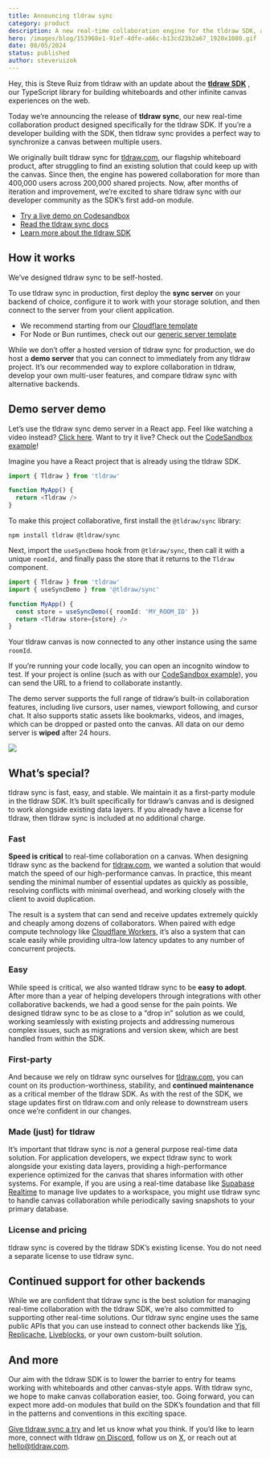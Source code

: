 ```yaml
---
title: Announcing tldraw sync
category: product
description: A new real-time collaboration engine for the tldraw SDK, available now. Build multi-player whiteboards in minutes with our demo server or go to production with a self-hosted backend.
hero: /images/blog/153968e1-91ef-4dfe-a66c-b13cd23b2a67_1920x1080.gif
date: 08/05/2024
status: published
author: steveruizok
---
```


Hey, this is Steve Ruiz from tldraw with an update about the **[tldraw SDK](http://tldraw.dev/)** , our TypeScript library for building whiteboards and other infinite canvas experiences on the web.

Today we’re announcing the release of **tldraw sync**, our new real-time collaboration product designed specifically for the tldraw SDK. If you’re a developer building with the SDK, then tldraw sync provides a perfect way to synchronize a canvas between multiple users.

We originally built tldraw sync for [tldraw.com](http://tldraw.com), our flagship whiteboard product, after struggling to find an existing solution that could keep up with the canvas. Since then, the engine has powered collaboration for more than 400,000 users across 200,000 shared projects. Now, after months of iteration and improvement, we’re excited to share tldraw sync with our developer community as the SDK’s first add-on module.

- [Try a live demo on Codesandbox](https://codesandbox.io/p/sandbox/tldraw-sync-demo-d9vq5g)
- [Read the tldraw sync docs](https://tldraw-docs-fj9bf6qyl-tldraw.vercel.app/docs/sync)
- [Learn more about the tldraw SDK](http://tldraw.dev/)

## How it works

We’ve designed tldraw sync to be self-hosted.

To use tldraw sync in production, first deploy the **sync server** on your backend of choice, configure it to work with your storage solution, and then connect to the server from your client application.

- We recommend starting from our [Cloudflare template](https://github.com/tldraw/tldraw-sync-cloudflare)
- For Node or Bun runtimes, check out our [generic server template](https://github.com/tldraw/tldraw/tree/main/apps/simple-server-example)

While we don’t offer a hosted version of tldraw sync for production, we do host a **demo server** that you can connect to immediately from any tldraw project. It’s our recommended way to explore collaboration in tldraw, develop your own multi-user features, and compare tldraw sync with alternative backends.

## Demo server demo

Let’s use the tldraw sync demo server in a React app. Feel like watching a video instead? [Click here](https://www.youtube.com/watch?v=COw7Wm9HS-g). Want to try it live? Check out the [CodeSandbox example](https://codesandbox.io/p/sandbox/tldraw-sync-demo-d9vq5g)!

Imagine you have a React project that is already using the tldraw SDK.

```ts
import { Tldraw } from 'tldraw'

function MyApp() {
  return <Tldraw />
}
```

To make this project collaborative, first install the `@tldraw/sync` library:

```terminal
npm install tldraw @tldraw/sync
```

Next, import the `useSyncDemo` hook from `@tldraw/sync`, then call it with a unique `roomId,` and finally pass the store that it returns to the `Tldraw` component.

```ts
import { Tldraw } from 'tldraw'
import { useSyncDemo } from '@tldraw/sync'

function MyApp() {
  const store = useSyncDemo({ roomId: 'MY_ROOM_ID' })
  return <Tldraw store={store} />
}
```

Your tldraw canvas is now connected to any other instance using the same `roomId`.

If you’re running your code locally, you can open an incognito window to test. If your project is online (such as with our [CodeSandbox example](https://codesandbox.io/p/sandbox/tldraw-sync-demo-d9vq5g)), you can send the URL to a friend to collaborate instantly.

The demo server supports the full range of tldraw’s built-in collaboration features, including live cursors, user names, viewport following, and cursor chat. It also supports static assets like bookmarks, videos, and images, which can be dropped or pasted onto the canvas. All data on our demo server is **wiped** after 24 hours.

![](/images/blog/dc6f2223-5571-4942-ba08-460ef89d2a1d_962x542.gif)

## What’s special?

tldraw sync is fast, easy, and stable. We maintain it as a first-party module in the tldraw SDK. It’s built specifically for tldraw’s canvas and is designed to work alongside existing data layers. If you already have a license for tldraw, then tldraw sync is included at no additional charge.

### Fast

**Speed is critical** to real-time collaboration on a canvas. When designing tldraw sync as the backend for [tldraw.com](http://tldraw.com), we wanted a solution that would match the speed of our high-performance canvas. In practice, this meant sending the minimal number of essential updates as quickly as possible, resolving conflicts with minimal overhead, and working closely with the client to avoid duplication.

The result is a system that can send and receive updates extremely quickly and cheaply among dozens of collaborators. When paired with edge compute technology like [Cloudflare Workers](https://github.com/tldraw/tldraw-sync-cloudflare), it’s also a system that can scale easily while providing ultra-low latency updates to any number of concurrent projects.

### Easy

While speed is critical, we also wanted tldraw sync to be **easy to adopt**. After more than a year of helping developers through integrations with other collaborative backends, we had a good sense for the pain points. We designed tldraw sync to be as close to a “drop in” solution as we could, working seamlessly with existing projects and addressing numerous complex issues, such as migrations and version skew, which are best handled from within the SDK.

### First-party

And because we rely on tldraw sync ourselves for [tldraw.com](http://tldraw.com), you can count on its production-worthiness, stability, and **continued maintenance** as a critical member of the tldraw SDK. As with the rest of the SDK, we stage updates first on tldraw.com and only release to downstream users once we’re confident in our changes.

### Made (just) for tldraw

It’s important that tldraw sync is _not_ a general purpose real-time data solution. For application developers, we expect tldraw sync to work alongside your existing data layers, providing a high-performance experience optimized for the canvas that shares information with other systems. For example, if you are using a real-time database like [Supabase Realtime](https://supabase.com/docs/guides/realtime) to manage live updates to a workspace, you might use tldraw sync to handle canvas collaboration while periodically saving snapshots to your primary database.

### License and pricing

tldraw sync is covered by the tldraw SDK’s existing license. You do not need a separate license to use tldraw sync.

## Continued support for other backends

While we are confident that tldraw sync is the best solution for managing real-time collaboration with the tldraw SDK, we’re also committed to supporting other real-time solutions. Our tldraw sync engine uses the same public APIs that you can use instead to connect other backends like [Yjs](https://yjs.dev/), [Replicache](https://replicache.dev/), [Liveblocks](https://liveblocks.io/), or your own custom-built solution.

## And more

Our aim with the tldraw SDK is to lower the barrier to entry for teams working with whiteboards and other canvas-style apps. With tldraw sync, we hope to make canvas collaboration easier, too. Going forward, you can expect more add-on modules that build on the SDK’s foundation and that fill in the patterns and conventions in this exciting space.

[Give tldraw sync a try](https://tldraw.dev/docs/sync) and let us know what you think. If you’d like to learn more, connect with tldraw [on Discord](https://discord.com/invite/SBBEVCA4PG), follow us on [X](https://twitter.com/tldraw), or reach out at [hello@tldraw.com](mailto:hello@tldraw.com).
